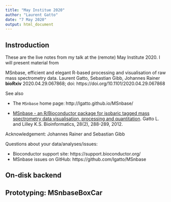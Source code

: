 ```yaml
---
title: "May Institue 2020"
author: "Laurent Gatto"
date: "7 May 2020"
output: html_document
---
```


## Instroduction

These are the live notes from my talk at the (remote) May Institute
2020. I will present material from 

   MSnbase, efficient and elegant R-based processing and visualisation
   of raw mass spectrometry data. Laurent Gatto, Sebastian Gibb,
   Johannes Rainer **bioRxiv** 2020.04.29.067868; doi:
   https://doi.org/10.1101/2020.04.29.067868

See also

- The `MSnbase` home page: http://lgatto.github.io/MSnbase/

-  [MSnbase - an R/Bioconductor package for isobaric tagged mass
   spectrometry data visualisation, processing and
   quantitation](https://academic.oup.com/bioinformatics/article/28/2/288/199094). Gatto
   L. and Lilley K.S. Bioinformatics, 28(2), 288-289, 2012.

Acknowledgement: Johannes Rainer and Sebastian Gibb

Questions about your data/analyses/issues:

- Bioconductor support site: https://support.bioconductor.org/
- MSnbase issues on GitHub: https://github.com/lgatto/MSnbase


## On-disk backend

## Prototyping: MSnbaseBoxCar



